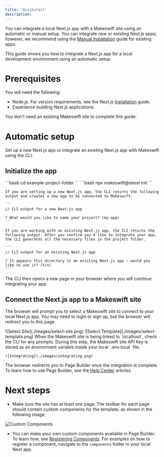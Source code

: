 ```yaml
---
title: 'Quickstart'
description: 
---
```


You can integrate a local Next.js app with a Makeswift site using an automatic or manual setup. You can integrate new or existing Next.js apps; however, we recommend using the [Manual Installation](/guides/manual-installation) guide for existing apps. 

This guide shows you how to integrate a Next.js app for a local development environment using an automatic setup. 

# Prerequisites

You will need the following:
- Node.js. For version requirements, see the Next.js [Installation](https://nextjs.org/docs/getting-started/installation) guide.
- Experience building Next.js applications.

You don't need an existing Makeswift site to complete this guide. 

# Automatic setup

Set up a new Next.js app or integrate an existing Next.js app with Makeswift using the CLI.

## Initialize the app

<Steps>
  <Step title="Navigate into a project folder or into the root directory for an existing project">
    ```bash
    cd example-project-folder
    ```
  </Step>
  <Step title="Perform the following command in the CLI:">
    ```bash
    npx makeswift@latest init
    ```
    
    If you are setting up a new Next.js app, the CLI returns the following output and creates a new app to be connected to Makeswift.
    
    ``` 
    // CLI output for a new Next.js app
    
    ? What would you like to name your project? (my-app)
    ```
    
    If you are working with an existing Next.js app, the CLI returns the following output. After you confirm you'd like to integrate your app, the CLI generates all the necessary files in the project folder. 
    
    ```
    // CLI output for an existing Next.js app
    
    ? It appears this directory is an existing Next.js app — would you like to use it? (Y/n)
    ```
  </Step>
</Steps>

The CLI then opens a new page in your browser where you will continue integrating your app.

## Connect the Next.js app to a Makeswift site

The browser will prompt you to select a Makeswift site to connect to your local Next.js app. You may need to login or sign up, but the browser will redirect you to this page.

<Steps>
  <Step title="Select an existing site or create a new one">
    ![Select Site](./images/select-site.png)
  </Step>
  <Step title="Pick a template (optional)">
    ![Select Template](./images/select-template.png)
  </Step>
  <Step title="Check the CLI for prompts">
    When the Makeswift site is being linked to `localhost`, check the CLI for any prompts. During this step, the Makeswift site API Key is stored as an environment variable inside your local `.env.local` file.

    ![Integrating](./images/integrating.png)
  </Step>
</Steps>

The browser redirects you to Page Builder once the integration is complete. To learn how to use Page Builder, see the [Help Center](https://help.makeswift.com/) articles.

# Next steps

- Make sure the site has at least one page. The toolbar for each page should contain custom components for the template, as shown in the following image:

![Custom Components](./images/custom-components.png)

- You can make your own custom components available in Page Builder. To learn how, see [Registering Components](/essentials/components). For examples on how to register a component, navigate to the `components` folder in your local Next app.  
